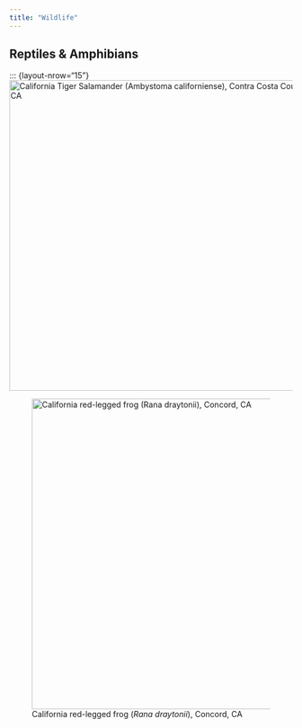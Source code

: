 ```yaml
---
title: "Wildlife"
---
```


## Reptiles & Amphibians

::: {layout-nrow="15"}
![California Tiger Salamander (*Ambystoma californiense*), Contra Costa County, CA](media/IMG_0908.jpeg){width="553"}

![California red-legged frog (*Rana draytonii*), Concord, CA](media/IMG_3483.jpeg){width="553"}


